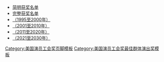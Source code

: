 <noinclude><div class="hlist"></noinclude>
* [[:Template:美國演員工會獎最佳整體演出|简明获奖名单]]
* [[美国演员工会奖最佳电影群体演出奖|完整获奖名单]]
* [[:Template:1995至2000年美国演员工会奖最佳电影群体演出奖|（1995至2000年）]]
* [[:Template:2001至2010年美国演员工会奖最佳电影群体演出奖|（2001至2010年）]]
* [[:Template:2011至2020年美国演员工会奖最佳电影群体演出奖|（2011至2020年）]]
* [[:Template:2021至2030年美国演员工会奖最佳电影群体演出奖|（2021至2030年）]]
<noinclude></div>
{{Footer documentation}}
[[Category:美国演员工会奖页脚模板]]
[[Category:美国演员工会奖最佳群体演出奖模板]]

</noinclude>